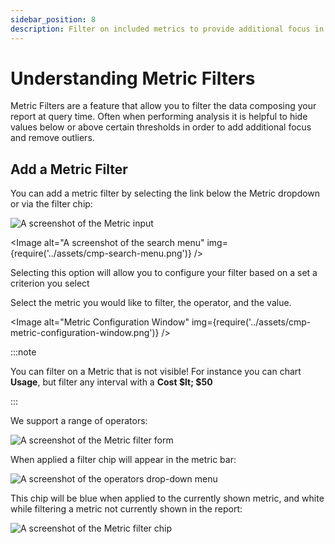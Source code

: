 ```yaml
---
sidebar_position: 8
description: Filter on included metrics to provide additional focus in your reports
---
```


# Understanding Metric Filters

Metric Filters are a feature that allow you to filter the data composing your report at query time. Often when performing analysis it is helpful to hide values below or above certain thresholds in order to add additional focus and remove outliers.

## Add a Metric Filter

You can add a metric filter by selecting the link below the Metric dropdown or via the filter chip:

![A screenshot of the Metric input](../assets/cmp-metric-input.png)


<Image
  alt="A screenshot of the search menu"
  img={require('../assets/cmp-search-menu.png')}
/>

Selecting this option will allow you to configure your filter based on a set a criterion you select

Select the metric you would like to filter, the operator, and the value.

<Image
  alt="Metric Configuration Window"
  img={require('../assets/cmp-metric-configuration-window.png')}
/>

:::note

You can filter on a Metric that is not visible! For instance you can chart **Usage**, but filter any interval with a **Cost $lt; $50**

:::

We support a range of operators:

![A screenshot of the Metric filter form](../assets/cmp-metric-filter-form.png)

When applied a filter chip will appear in the metric bar:

![A screenshot of the operators drop-down menu](../assets/cmp-operators-menu.png)

This chip will be blue when applied to the currently shown metric, and white while filtering a metric not currently shown in the report:

![A screenshot of the Metric filter chip](../assets/cmp-metric-filter-chip.png)
